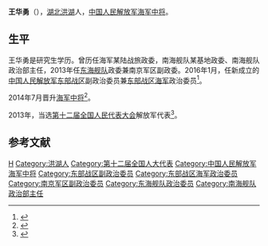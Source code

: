 '''王华勇'''（{{bd|1955年|9月||}}），[[湖北|湖北]][[洪湖|洪湖]]人，[[中国人民解放军海军中将|中国人民解放军海军中将]]。

==生平==
王华勇是研究生学历。曾历任海军某陆战旅政委，南海舰队某基地政委、南海舰队政治部主任，2013年任[[东海舰队|东海舰队]]政委兼南京军区副政委。2016年1月，任新成立的[[中国人民解放军东部战区|中国人民解放军东部战区]]副政治委员兼[[东部战区海军|东部战区海军]]政治委员<ref>{{cite news|title=海军东海舰队政委王华勇中将任东部战区副政委兼战区海军政委|url=http://www.thepaper.cn/newsDetail_forward_1435369|accessdate=2016-02-24|newspaper=澎湃新闻|archive-url=https://web.archive.org/web/20160224121130/http://www.thepaper.cn/newsDetail_forward_1435369|archive-date=2016-02-24|dead-url=yes}}</ref>。

2014年7月晋升[[中国人民解放军海军中将|海军中将]]<ref>{{cite news|title=海军副司令员丁毅、东海舰队政委王华勇晋升中将|url=http://news.qq.com/a/20140712/010812.htm|accessdate=2014-07-13|newspaper=腾讯|archive-date=2014-07-14|archive-url=https://web.archive.org/web/20140714173050/http://news.qq.com/a/20140712/010812.htm|dead-url=no}}</ref>。

2013年，当选[[第十二届全国人民代表大会|第十二届全国人民代表大会]]解放军代表<ref>{{cite news|title=全国人大代表信息-王华勇|url= http://210.82.31.1:8084/delegate/viewDelegate.action?dbid=122734|accessdate=2013-04-05|newspaper=中国人大网}}</ref>。

==参考文献==
{{reflist}}

{{s-start}}
{{s-mil|pla}}
{{s-new}}
{{s-title|[[中国人民解放军东部战区海军|中国人民解放军东部战区海军]]政治委员|2016年1月—2018年7月}}
{{s-after|[[刘青松_(军事人物)|刘青松]]}}
{{s-before|[[丁海春|丁海春]]}}
{{s-title|[[中国人民解放军海军东海舰队|中国人民解放军海军东海舰队]]政治委员|2013年—2016年1月}}
{{s-after|机构撤销}}
{{s-end}}

{{DEFAULTSORT:Wang王}}
[[Category:王姓|H]]
[[Category:洪湖人|Category:洪湖人]]
[[Category:第十二届全国人大代表|Category:第十二届全国人大代表]]
[[Category:中国人民解放军海军中将|Category:中国人民解放军海军中将]]
[[Category:东部战区副政治委员|Category:东部战区副政治委员]]
[[Category:东部战区海军政治委员|Category:东部战区海军政治委员]]
[[Category:南京军区副政治委员|Category:南京军区副政治委员]]
[[Category:东海舰队政治委员|Category:东海舰队政治委员]]
[[Category:南海舰队政治部主任|Category:南海舰队政治部主任]]